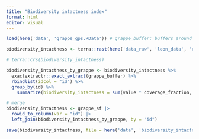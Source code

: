 ```yaml
---
title: "Biodiversity intactness index"
format: html
editor: visual
---
```


```r

load(here('data', 'grappe_gps.RData')) # grappe_buffer: buffers around EAs

biodiversity_intactness <- terra::rast(here('data_raw', 'leon_data', 'rasters', 'Biodiversity_intactness_index.tif'))

# terra::crs(biodiversity_intactness)

biodiversity_intactness_by_grappe <- biodiversity_intactness %>% 
  exactextractr::exact_extract(grappe_buffer) %>% 
  rbindlist(idcol = "id") %>% 
  group_by(id) %>% 
    summarize(biodiversity_intactness = sum(value * coverage_fraction, na.rm = TRUE) / sum(coverage_fraction, na.rm = TRUE))

# merge 
biodiversity_intactness <- grappe_sf |> 
  rowid_to_column(var = "id") |> 
  left_join(biodiversity_intactness_by_grappe, by = "id")

save(biodiversity_intactness, file = here('data', 'biodiversity_intactness.RData'))

```
